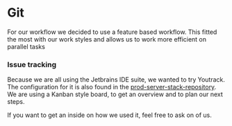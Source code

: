 # Git

For our workflow we decided to use a feature based workflow. This fitted the most with our work styles and allows us to
work more efficient on parallel tasks

### Issue tracking

Because we are all using the Jetbrains IDE suite, we wanted to try Youtrack. The configuration for it is also found in
the [prod-server-stack-repository](https://github.com/pomovillage/prod-server-stack). We are using a Kanban style
board, to get an overview and to plan our next steps. 

If you want to get an inside on how we used it, feel free to ask on of us.
